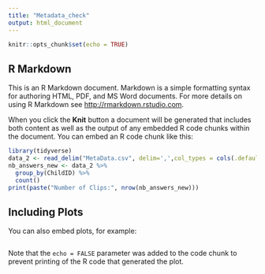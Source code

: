 ```yaml
---
title: "Metadata_check"
output: html_document
---
```


```r
knitr::opts_chunk$set(echo = TRUE)
```

## R Markdown

This is an R Markdown document. Markdown is a simple formatting syntax for authoring HTML, PDF, and MS Word documents. For more details on using R Markdown see <http://rmarkdown.rstudio.com>.

When you click the **Knit** button a document will be generated that includes both content as well as the output of any embedded R code chunks within the document. You can embed an R code chunk like this:

```r
library(tidyverse)
data_2 <- read_delim("MetaData.csv", delim=',',col_types = cols(.default = "c"))
nb_answers_new <- data_2 %>%
  group_by(ChildID) %>%
  count()
print(paste("Number of Clips:", nrow(nb_answers_new)))
```


## Including Plots

You can also embed plots, for example:

```r

```

Note that the `echo = FALSE` parameter was added to the code chunk to prevent printing of the R code that generated the plot.
